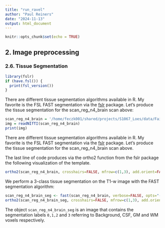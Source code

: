 ```yaml
---
title: "run_ravel"
author: "Paul Reiners"
date: "2024-11-13"
output: html_document
---
```


```r
knitr::opts_chunk$set(echo = TRUE)
```

## 2. Image preprocessing

### 2.6. Tissue Segmentation


```r
library(fslr)
if (have.fsl()) {
  print(fsl_version())
}
```

There are different tissue segmentation algorithms available in R. My favorite is the FSL FAST segmentation via the [fslr](https://cran.r-project.org/web/packages/fslr/index.html) package. Let’s produce the tissue segmentation for the scan_reg_n4_brain scan above:

```r
scan_reg_n4_brain = '/home/feczk001/shared/projects/S1067_Loes/data/Fairview-ag/anonymized/processed/sub-01_ses-01_space-MNI_brain_mprage.nii.gz'
img = readNIfTI(scan_reg_n4_brain)
print(img)
```

There are different tissue segmentation algorithms available in R. My favorite is the FSL FAST segmentation via the [fslr](https://cran.r-project.org/web/packages/fslr/index.html) package. Let’s produce the tissue segmentation for the scan_reg_n4_brain scan above.

The last line of code produces via the ortho2 function from the fslr package the following visualization of the template.

```r
ortho2(scan_reg_n4_brain, crosshairs=FALSE, mfrow=c(1,3), add.orient=FALSE, ylim=c(0,400))
```
We perform a 3-class tissue segmentation on the T1-w image with the FAST segmentation algorithm:

```r
scan_reg_n4_brain_seg <- fast(scan_reg_n4_brain, verbose=FALSE, opts="-t 1 -n 3") 
ortho2(scan_reg_n4_brain_seg, crosshairs=FALSE, mfrow=c(1,3), add.orient=FALSE)
```

The object `scan_reg_n4_brain_seg` is an image that contains the segmentation labels `0,1,2` and `3` referring to Background, CSF, GM and WM voxels respectively.
